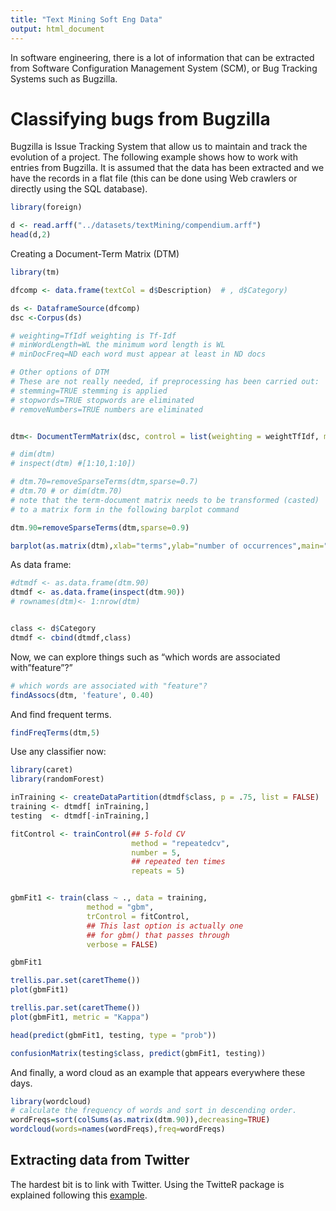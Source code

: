 ```yaml
---
title: "Text Mining Soft Eng Data"
output: html_document
---
```


In software engineering, there is a lot of information that can be extracted from Software Configuration Management System (SCM), or Bug Tracking Systems such as Bugzilla. 



# Classifying bugs from Bugzilla 


Bugzilla is Issue Tracking System that allow us to maintain and track the evolution of a project.
The following example shows how to work with entries from Bugzilla. It is assumed that the data has been extracted and we have the records in a flat file (this can be done using Web crawlers or directly using the SQL database).


```r
library(foreign)

d <- read.arff("../datasets/textMining/compendium.arff")
head(d,2)
```

Creating a Document-Term Matrix (DTM)

```r
library(tm)

dfcomp <- data.frame(textCol = d$Description)  # , d$Category)

ds <- DataframeSource(dfcomp)
dsc <-Corpus(ds)

# weighting=TfIdf weighting is Tf-Idf
# minWordLength=WL the minimum word length is WL
# minDocFreq=ND each word must appear at least in ND docs

# Other options of DTM
# These are not really needed, if preprocessing has been carried out:
# stemming=TRUE stemming is applied
# stopwords=TRUE stopwords are eliminated
# removeNumbers=TRUE numbers are eliminated


dtm<- DocumentTermMatrix(dsc, control = list(weighting = weightTfIdf, minDocFreq=3, stopwords = TRUE, removeNumbers = TRUE))

# dim(dtm)
# inspect(dtm) #[1:10,1:10])

# dtm.70=removeSparseTerms(dtm,sparse=0.7)
# dtm.70 # or dim(dtm.70)
# note that the term-document matrix needs to be transformed (casted)
# to a matrix form in the following barplot command

dtm.90=removeSparseTerms(dtm,sparse=0.9)

barplot(as.matrix(dtm),xlab="terms",ylab="number of occurrences",main="Most frequent terms (sparseness=0.9)")
```

As data frame:

```r
#dtmdf <- as.data.frame(dtm.90)
dtmdf <- as.data.frame(inspect(dtm.90))
# rownames(dtm)<- 1:nrow(dtm)


class <- d$Category
dtmdf <- cbind(dtmdf,class)
```

Now, we can explore things such as "which words are associated with "feature"?"
```r
# which words are associated with "feature"?
findAssocs(dtm, 'feature', 0.40)
```

And find frequent terms.

```r
findFreqTerms(dtm,5)
```

Use any classifier now:

```r
library(caret)
library(randomForest)

inTraining <- createDataPartition(dtmdf$class, p = .75, list = FALSE)
training <- dtmdf[ inTraining,]
testing  <- dtmdf[-inTraining,]

fitControl <- trainControl(## 5-fold CV
                           method = "repeatedcv",
                           number = 5,
                           ## repeated ten times
                           repeats = 5)


gbmFit1 <- train(class ~ ., data = training,
                 method = "gbm",
                 trControl = fitControl,
                 ## This last option is actually one
                 ## for gbm() that passes through
                 verbose = FALSE)

gbmFit1

trellis.par.set(caretTheme())
plot(gbmFit1)

trellis.par.set(caretTheme())
plot(gbmFit1, metric = "Kappa")

head(predict(gbmFit1, testing, type = "prob"))

confusionMatrix(testing$class, predict(gbmFit1, testing))

```


And finally, a word cloud as an example that appears everywhere these days.

```r
library(wordcloud)
# calculate the frequency of words and sort in descending order.
wordFreqs=sort(colSums(as.matrix(dtm.90)),decreasing=TRUE)
wordcloud(words=names(wordFreqs),freq=wordFreqs)
```


## Extracting data from Twitter

The hardest bit is to link with Twitter. Using the TwitteR package is explained following this [example](./twitter.Rmd).
